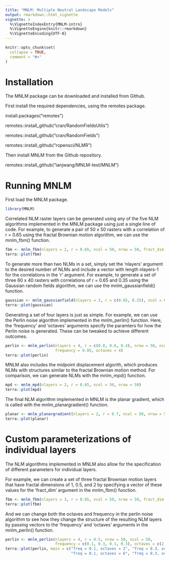 ```yaml
---
title: "MNLM: Multiple Neutral Landscape Models"
output: rmarkdown::html_vignette
vignette: >
  %\VignetteIndexEntry{MNLM-intro}
  %\VignetteEngine{knitr::rmarkdown}
  %\VignetteEncoding{UTF-8}
---
```


```r
knitr::opts_chunk$set(
  collapse = TRUE,
  comment = "#>"
)
```

# Installation

The MNLM package can be downloaded and installed from Github.

First install the required dependencies, using the remotes package.

install.packages("remotes")

 remotes::install_github("cran/RandomFieldsUtils")
 
 remotes::install_github("cran/RandomFields")
 
 remotes::install_github("ropensci/NLMR")

Then install MNLM from the Github repository.

 remotes::install_github("ianjwang/MNLM-test/MNLM")

# Running MNLM

First load the MNLM package.
```r
library(MNLM)
```

Correlated NLM raster layers can be generated using any of the five NLM algorithms implemented in the MNLM package using just a single line of code. For example, to generate a pair of 50 x 50 rasters with a correlation of r = 0.65 using the fractal Brownian motion algorithm, we can use the mnlm_fbm() function.
```r
fbm <- mnlm_fbm(nlayers = 2, r = 0.65, ncol = 50, nrow = 50, fract_dim = 1.5)
terra::plot(fbm)
```

To generate more than two NLMs in a set, simply set the 'nlayers' argument to the desired number of NLMs and include a vector with length nlayers-1 for the correlations in the 'r' argument. For example, to generate a set of three 60 x 40 rasters with correlations of r = 0.65 and 0.35 using the Gaussian random fields algorithm, we can use the mnlm_gaussianfield() function.
```r
gaussian <- mnlm_gaussianfield(nlayers = 3, r = c(0.65, 0.25), ncol = 60, nrow = 40)
terra::plot(gaussian)
```

Generating a set of four layers is just as simple. For example, we can use the Perlin noise algorithm implemented in the mnlm_perlin() function. Here, the 'frequency' and 'octaves' arguments specify the paramters for how the Perlin noise is generated. These can be tweaked to achieve different outcomes.
```r
perlin <- mnlm_perlin(nlayers = 4, r = c(0.8, 0.6, 0.4), nrow = 50, ncol = 50,
                      frequency = 0.05, octaves = 4)
terra::plot(perlin)
```

MNLM also includes the midpoint displacement algorith, which produces NLMs with structures similar to the fractal Brownian motion method. For comparison, we can generate NLMs with the mnlm_mpd() function.
```r
mpd <- mnlm_mpd(nlayers = 2, r = 0.65, ncol = 50, nrow = 50)
terra::plot(mpd)
```

The final NLM algorithm implemented in MNLM is the planar gradient, which is called with the mnlm_planargradient() function.
```r
planar <- mnlm_planargradient(nlayers = 2, r = 0.7, ncol = 50, nrow = 50)
terra::plot(planar)
```

# Custom parameterizations of individual layers

The NLM algorithms implemented in MNLM also allow for the specification of different parameters for individual layers. 

For example, we can create a set of three fractal Brownian motion layers that have fractal dimensions of 1, 0.5, and 2 by specifying a vector of these values for the 'fract_dim' argument in the mnlm_fbm() function.
```r
fbm <- mnlm_fbm(nlayers = 3, r = 0.65, ncol = 50, nrow = 50, fract_dim = c(1, 0.5, 2))
terra::plot(fbm)
```

And we can change both the octaves and frequency in the perlin noise algorithm to see how they change the structure of the resulting NLM layers by passing vectors to the 'frequency' and 'octaves' arguments in the mnlm_perlin() function.
```r
perlin <- mnlm_perlin(nlayers = 4, r = 0.5, nrow = 50, ncol = 50,
                      frequency = c(0.1, 0.3, 0.1, 0.3), octaves = c(2, 2, 6, 6))
terra::plot(perlin, main = c("freq = 0.1, octaves = 2", "freq = 0.3, octaves = 2", 
                             "freq = 0.1, octaves = 6", "freq = 0.3, octaves = 6"))
```

